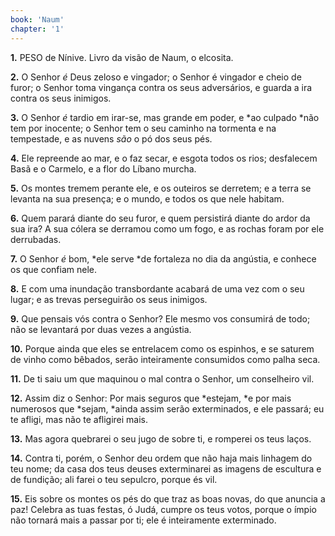 ```yaml
---
book: 'Naum'
chapter: '1'
---
```


**1.** PESO de Nínive. Livro da visão de Naum, o elcosita.

**2.** O Senhor *é* Deus zeloso e vingador; o Senhor é vingador e cheio de furor; o Senhor toma vingança contra os seus adversários, e guarda a ira contra os seus inimigos.

**3.** O Senhor *é* tardio em irar-se, mas grande em poder, e *ao culpado *não tem por inocente; o Senhor tem o seu caminho na tormenta e na tempestade, e as nuvens *são* o pó dos seus pés.

**4.** Ele repreende ao mar, e o faz secar, e esgota todos os rios; desfalecem Basã e o Carmelo, e a flor do Líbano murcha.

**5.** Os montes tremem perante ele, e os outeiros se derretem; e a terra se levanta na sua presença; e o mundo, e todos os que nele habitam.

**6.** Quem parará diante do seu furor, e quem persistirá diante do ardor da sua ira? A sua cólera se derramou como um fogo, e as rochas foram por ele derrubadas.

**7.** O Senhor *é* bom, *ele serve *de fortaleza no dia da angústia, e conhece os que confiam nele.

**8.** E com uma inundação transbordante acabará de uma vez com o seu lugar; e as trevas perseguirão os seus inimigos.

**9.** Que pensais vós contra o Senhor? Ele mesmo vos consumirá de todo; não se levantará por duas vezes a angústia.

**10.** Porque ainda que eles se entrelacem como os espinhos, e se saturem de vinho como bêbados, serão inteiramente consumidos como palha seca.

**11.** De ti saiu um que maquinou o mal contra o Senhor, um conselheiro vil.

**12.** Assim diz o Senhor: Por mais seguros que *estejam, *e por mais numerosos que *sejam, *ainda assim serão exterminados, e ele passará; eu te afligi, mas não te afligirei mais.

**13.** Mas agora quebrarei o seu jugo de sobre ti, e romperei os teus laços.

**14.** Contra ti, porém, o Senhor deu ordem que não haja mais linhagem do teu nome; da casa dos teus deuses exterminarei as imagens de escultura e de fundição; ali farei o teu sepulcro, porque és vil.

**15.** Eis sobre os montes os pés do que traz as boas novas, do que anuncia a paz! Celebra as tuas festas, ó Judá, cumpre os teus votos, porque o ímpio não tornará mais a passar por ti; ele é inteiramente exterminado.